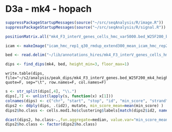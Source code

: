 D3a - mk4 - hopach
========================================================

```r
suppressPackageStartupMessages(source("~/src/seqAnalysis/R/image.R"))
suppressPackageStartupMessages(source("~/src/seqAnalysis/R/signal.R"))
```

```r
positionMatrix.all("mk4_F3_interV_genes_cells_hmc_var5000.bed_W25F200_both_chr", data_type="rpkm/mean")
```

```r
icam <- makeImage("icam_hmc_rep1_q30_rmdup_extend300_mean_icam_hmc_rep2_q30_rmdup", "mk4_F3_interV_genes_cells_hmc_var5000.bed_W25F200_both_chr", data_type="rpkm/mean")

bed <- read.delim("~/lib/annotations_hires/mk4_F3_interV_genes_cells_hmc_var5000.bed_W25F200_both", header=F)
```

```r
dips <- find_dips(mk4, bed, height_min=3, floor_max=1)
```

```
write.table(dips, file="~/s2/analysis/peak_dips/mk4_F3_interV_genes.bed_W25F200_mk4_height3_floor1.bed", quote=F, sep="\t", row.names=F, col.names=F)
```
```r
s <- str_split(dips[,4], "\\.")
dips[,7] <- unlist(lapply(s, function(x) x[1]))
colnames(dips) <- c("chr", "start", "stop", "id", "min_score", "strand", "id2")
dips2 <- ddply(dips, .(id2), mutate, min_score_mean=mean(min_score) )
dips2$ho.class <- cells.mod1.ho$clustering$labels[match(dips2$id2, names(cells.mod1.ho$clustering$labels))]
```

```r
dcast(dips2, ho.class~.,fun.aggregate=median, value.var="min_score_mean")
dips2$ho.class <- factor(dips2$ho.class)
```




